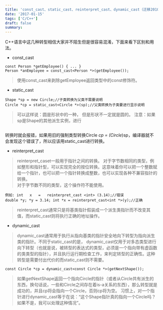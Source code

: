 ```yaml
---
title: 'const_cast、static_cast、reinterpret_cast、dynamic_cast（迁移2010-12-27）'
date: '2017-01-15'
tags: ['C/C++']
draft: false
summary: 
---
```


C++语言中这几种转型相信大家并不陌生但是很容易混淆，下面来看下区别和用法。
* const_cast  
```
const Person *getEmployee() { ... }
Person *anEmployee = const_cast<Person *>(getEmployee());
```
> 使用const_cast来剥除getEmployee返回类型中的const修饰符。  
* static_cast  
```
Shape *sp = new Circle;//子类转换为父类不需要说明
Circle *cp = static_cast<Circle *>(sp);//父类转换为子类要进行显示说明
```
> 可以这样说：圆是形状中的一种， 但是形状不一定就是圆的。 
注意：如果sp是Shape的其他派生实例，进行
```Circle *cp = static_cast<Circle *>(sp)
```
转换时就会报错，如果用旧的强制类型转换Circle *cp = (Circle*)sp，编译器就不会发现这个错误了，所以应该用static_cast进行转换。
* reinterpret_cast  
> reinterpret_caset一般用于指针之间的转换。 
对于字节数相同的类型，例如整形和指针型，可以实现完全的按位转换。这意味着你可以把一个整数赋给一个指针，也可以把一个指针转换成整数，也可以实现各种不兼容指针的转换。  
对于字节数不同的类型，这个操作符不能使用。
```
例如: int   x   =   reinterpret_cast <int> (3.14);//错误
double *y; *y = 3.14; int *x = reinterpret_cast<int *>(y);//正确
```
> reinterpret_cast通常只是将基类指针假装成一个派生类指针而不改变其值，而static_cast则将执行正确的地址操作。
* dynamic_cast
> dynamic_cast通常用于执行从指向基类的指针安全地向下转型为指向派生类的指针。不同于static_cast的是， dynamic_cast仅用于对多态类型进行向下转型（也就是说，被转型的表达式的类型，必须是一个指向带有虚函数的类类型的指针），并且执行运行期检查工作，来判定转型的正确性。这种转型是需要付出代价的而static_cast则不需要。
```
const Circle *cp = dynamic_cast<const Circle *>(getNextShape());
```
> 如果getNextShape返回一个指向Circle的指针（或者从Circle共有派生的东西，换句话说，一些和Circle之间存在着is-a关系的东西），那么转型就是成功的，并且cp将会指向一个Circle，否则cp将为空。 
> 习惯上，对一个指针进行dynamic_cast等于在说：“这个Shape指针真的指向一个Circle吗？如果不是，我可以处理这种情况”。